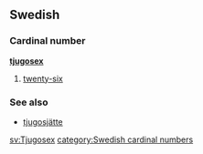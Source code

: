 ==Swedish==
===Cardinal number===
'''[[tjugo]][[sex#Swedish|sex]]'''

#[[twenty-six]]

===See also===
*[[tjugosjätte]]

[[sv:Tjugosex]]
[[category:Swedish cardinal numbers]]